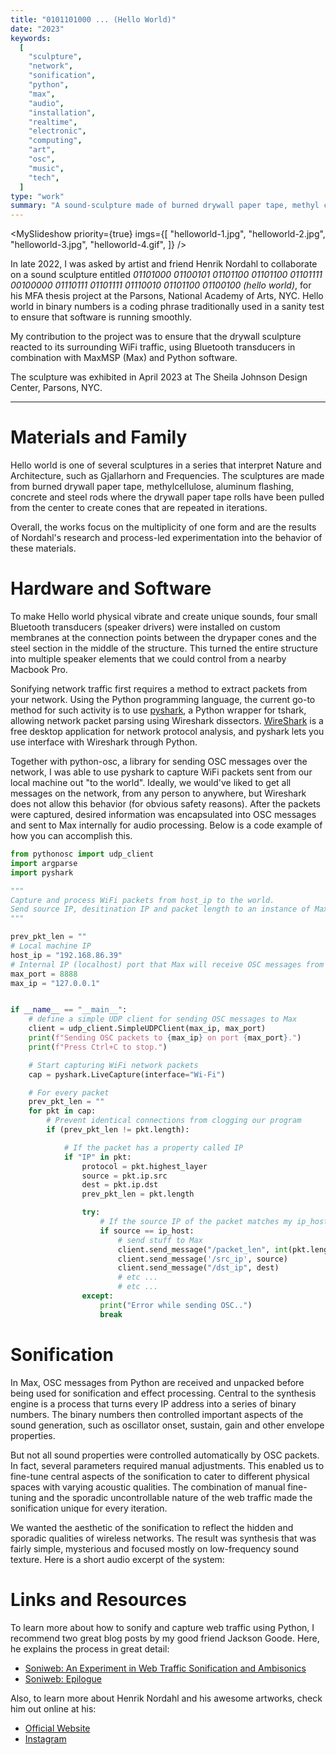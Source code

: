 ```yaml
---
title: "0101101000 ... (Hello World)"
date: "2023"
keywords:
  [
    "sculpture",
    "network",
    "sonification",
    "python",
    "max",
    "audio",
    "installation",
    "realtime",
    "electronic",
    "computing",
    "art",
    "osc",
    "music",
    "tech",
  ]
type: "work"
summary: "A sound-sculpture made of burned drywall paper tape, methyl cellulose, aluminum flashing, bluetooth transducers, concrete and steel rods. The sculpture generates sound and vibrations based on the wifi traffic on-site. Made in collaboration with Henrik Nordahl."
---
```


<MySlideshow
  priority={true}
  imgs={[
    "helloworld-1.jpg",
    "helloworld-2.jpg",
    "helloworld-3.jpg",
    "helloworld-4.gif",
  ]}
/>

In late 2022, I was asked by artist and friend <MyLink href="https://henriknordahl.com/">Henrik Nordahl</MyLink> to collaborate on a sound sculpture entitled _01101000 01100101 01101100 01101100 01101111 00100000 01110111 01101111 01110010 01101100 01100100 (hello world)_, for his MFA thesis project at the Parsons, National Academy of Arts, NYC. Hello world in binary numbers is a coding phrase traditionally used in a sanity test to ensure that software is running smoothly.

My contribution to the project was to ensure that the drywall sculpture reacted to its surrounding WiFi traffic, using Bluetooth transducers in combination with MaxMSP (Max) and Python software.

The sculpture was exhibited in April 2023 at The Sheila Johnson Design Center, Parsons, NYC.

---

# Materials and Family

Hello world is one of several sculptures in a series that interpret Nature and Architecture, such as <MyLink href="https://henriknordahl.com/Gjallarhorn">Gjallarhorn</MyLink> and <MyLink href="https://henriknordahl.com/Frequencies-copy">Frequencies</MyLink>. The sculptures are made from burned drywall paper tape, methylcellulose, aluminum flashing, concrete and steel rods where the drywall paper tape rolls have been pulled from the center to create cones that are repeated in iterations.

Overall, the works focus on the multiplicity of one form and are the results of Nordahl's research and process-led experimentation into the behavior of these materials.

# Hardware and Software

To make Hello world physical vibrate and create unique sounds, four small Bluetooth transducers (speaker drivers) were installed on custom membranes at the connection points between the drypaper cones and the steel section in the middle of the structure. This turned the entire structure into multiple speaker elements that we could control from a nearby Macbook Pro.

<MyImage
  src="helloworld-5.jpg"
  alt="bluetooth tranducers placement on hello world"
  caption="Two sets of bluetooth tranducers placed on hello world. These Bluetooth devices work great if you don't care about latency. They also elleviate the need for cables, amplifiers and other audio gear that can complicate aesthetic pieces like this."
/>

Sonifying network traffic first requires a method to extract packets from your network. Using the Python programming language, the current go-to method for such activity is to use [pyshark](https://pypi.org/project/pyshark/), a Python wrapper for tshark, allowing network packet parsing using Wireshark dissectors. [WireShark](https://www.wireshark.org/) is a free desktop application for network protocol analysis, and pyshark lets you use interface with Wireshark through Python.

Together with python-osc, a library for sending OSC messages over the network, I was able to use pyshark to capture WiFi packets sent from our local machine out "to the world". Ideally, we would've liked to get all messages on the network, from any person to anywhere, but Wireshark does not allow this behavior (for obvious safety reasons). After the packets were captured, desired information was encapsulated into OSC messages and sent to Max internally for audio processing. Below is a code example of how you can accomplish this.

```Python
from pythonosc import udp_client
import argparse
import pyshark

"""
Capture and process WiFi packets from host_ip to the world.
Send source IP, desitination IP and packet length to an instance of Max running locally.
"""

prev_pkt_len = ""
# Local machine IP
host_ip = "192.168.86.39"
# Internal IP (localhost) port that Max will receive OSC messages from python on.
max_port = 8888
max_ip = "127.0.0.1"


if __name__ == "__main__":
    # define a simple UDP client for sending OSC messages to Max
    client = udp_client.SimpleUDPClient(max_ip, max_port)
    print(f"Sending OSC packets to {max_ip} on port {max_port}.")
    print(f"Press Ctrl+C to stop.")

    # Start capturing WiFi network packets
    cap = pyshark.LiveCapture(interface="Wi-Fi")

    # For every packet
    prev_pkt_len = ""
    for pkt in cap:
        # Prevent identical connections from clogging our program
        if (prev_pkt_len != pkt.length):

            # If the packet has a property called IP
            if "IP" in pkt:
                protocol = pkt.highest_layer
                source = pkt.ip.src
                dest = pkt.ip.dst
                prev_pkt_len = pkt.length

                try:
                    # If the source IP of the packet matches my ip_host
                    if source == ip_host:
                        # send stuff to Max
                        client.send_message("/packet_len", int(pkt.length))
                        client.send_message('/src_ip', source)
                        client.send_message("/dst_ip", dest)
                        # etc ...
                        # etc ...
                except:
                    print("Error while sending OSC..")
                    break
```

# Sonification

In Max, OSC messages from Python are received and unpacked before being used for sonification and effect processing. Central to the synthesis engine is a process that turns every IP address into a series of binary numbers. The binary numbers then controlled important aspects of the sound generation, such as oscillator onset, sustain, gain and other envelope properties.

But not all sound properties were controlled automatically by OSC packets. In fact, several parameters required manual adjustments. This enabled us to fine-tune central aspects of the sonification to cater to different physical spaces with varying acoustic qualities. The combination of manual fine-tuning and the sporadic uncontrollable nature of the web traffic made the sonification unique for every iteration.

We wanted the aesthetic of the sonification to reflect the hidden and sporadic qualities of wireless networks. The result was synthesis that was fairly simple, mysterious and focused mostly on low-frequency sound texture. Here is a short audio excerpt of the system:

<MyAudioPlayer src="helloworld.mp3" />

# Links and Resources

To learn more about how to sonify and capture web traffic using Python, I recommend two great blog posts by my good friend Jackson Goode. Here, he explains the process in great detail:

- [Soniweb: An Experiment in Web Traffic Sonification and Ambisonics](https://jackson.gd/soniweb/)
- [Soniweb: Epilogue](https://jackson.gd/soniweb-2/)

Also, to learn more about Henrik Nordahl and his awesome artworks, check him out online at his:

- [Official Website](https://henriknordahl.com)
- [Instagram](https://www.instagram.com/nordahl.works/)
